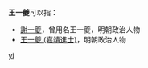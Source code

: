 '''王一夔'''可以指：
* [[謝一夔|謝一夔]]，曾用名王一夔，明朝政治人物
* [[王一夔_(嘉靖進士)|王一夔 (嘉靖進士)]]，明朝政治人物

{{disambig}}

[[Category:三字王姓人名消歧义|yi]]